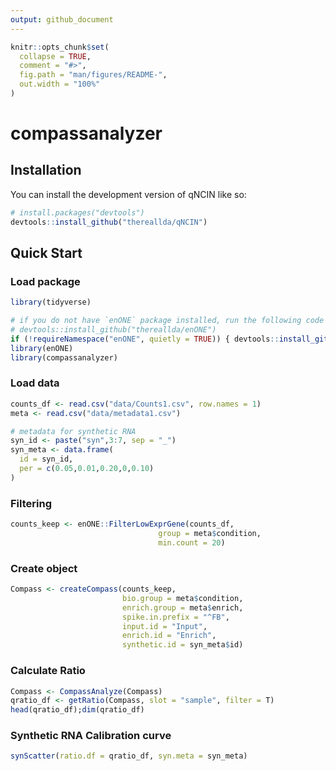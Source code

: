 ```yaml
---
output: github_document
---
```


<!-- README.md is generated from README.Rmd. Please edit that file -->

```r
knitr::opts_chunk$set(
  collapse = TRUE,
  comment = "#>",
  fig.path = "man/figures/README-",
  out.width = "100%"
)
```

# compassanalyzer

<!-- badges: start -->
<!-- badges: end -->


## Installation

You can install the development version of qNCIN like so:

``` r
# install.packages("devtools")
devtools::install_github("thereallda/qNCIN")

```

## Quick Start
### Load package

```r
library(tidyverse)

# if you do not have `enONE` package installed, run the following code first: 
# devtools::install_github("thereallda/enONE")
if (!requireNamespace("enONE", quietly = TRUE)) { devtools::install_github("thereallda/enONE") }
library(enONE)
library(compassanalyzer)
```


### Load data

```r
counts_df <- read.csv("data/Counts1.csv", row.names = 1)
meta <- read.csv("data/metadata1.csv")

# metadata for synthetic RNA
syn_id <- paste("syn",3:7, sep = "_")
syn_meta <- data.frame(
  id = syn_id,
  per = c(0.05,0.01,0.20,0,0.10)
)
```

### Filtering 

```r
counts_keep <- enONE::FilterLowExprGene(counts_df, 
                                 group = meta$condition,
                                 min.count = 20)
```

### Create object

```r
Compass <- createCompass(counts_keep,
                         bio.group = meta$condition,
                         enrich.group = meta$enrich,
                         spike.in.prefix = "^FB",
                         input.id = "Input",
                         enrich.id = "Enrich",
                         synthetic.id = syn_meta$id)

```

### Calculate Ratio

```r
Compass <- CompassAnalyze(Compass)
qratio_df <- getRatio(Compass, slot = "sample", filter = T)
head(qratio_df);dim(qratio_df)
```

### Synthetic RNA Calibration curve

```r
synScatter(ratio.df = qratio_df, syn.meta = syn_meta)
```
